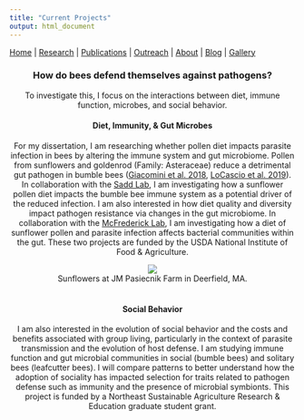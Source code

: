 ```yaml
---
title: "Current Projects"
output: html_document
---
```


[Home](index.html)  |  [Research](research.html)  |  [Publications](pubs.html)  |  [Outreach](outreach.html)  |  [About](about.html) | [Blog](blog.html) | [Gallery](gallery.html)

<center> 
### How do bees defend themselves against pathogens? 

To investigate this, I focus on the interactions between diet, immune function, microbes, and social behavior.
<br/> <center> 
#### Diet, Immunity, & Gut Microbes
</center> 

For my dissertation, I am researching whether pollen diet impacts parasite infection in bees by altering the immune system and gut microbiome. Pollen from sunflowers and goldenrod (Family: Asteraceae) reduce a detrimental gut pathogen in bumble bees ([Giacomini et al. 2018](https://www.nature.com/articles/s41598-018-32681-y?ref=marketbulletin), [LoCascio et al. 2019](https://royalsocietypublishing.org/doi/full/10.1098/rsos.190279)). In collaboration with the [Sadd Lab](https://about.illinoisstate.edu/bmsadd/), I am investigating how a sunflower pollen diet impacts the bumble bee immune system as a potential driver of the reduced infection. I am also interested in how diet quality and diversity impact pathogen resistance via changes in the gut microbiome. In collaboration with the [McFrederick Lab](https://melittology.ucr.edu/), I am investigating how a diet of sunflower pollen and parasite infection affects bacterial communities within the gut. These two projects are funded by the USDA National Institute of Food & Agriculture. 

<center> <img src="images/IMG_12403JPG.JPG"></center>

<center> Sunflowers at JM Pasiecnik Farm in Deerfield, MA. </center>
<br/> <center> 
#### Social Behavior
</center> 

I am also interested in the evolution of social behavior and the costs and benefits associated with group living, particularly in the context of parasite transmission and the evolution of host defense. I am studying immune function and gut microbial communities in social (bumble bees) and solitary bees (leafcutter bees). I will compare patterns to better understand how the adoption of sociality has impacted selection for traits related to pathogen defense such as immunity and the presence of microbial symbionts. This project is funded by a Northeast Sustainable Agriculture Research & Education graduate student grant. 

